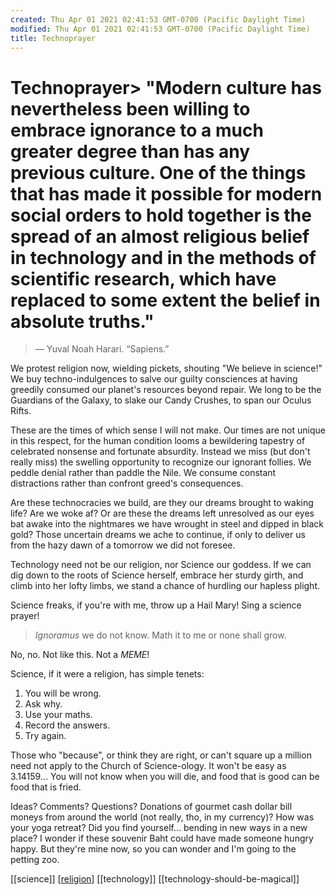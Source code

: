 ```yaml
---
created: Thu Apr 01 2021 02:41:53 GMT-0700 (Pacific Daylight Time)
modified: Thu Apr 01 2021 02:41:53 GMT-0700 (Pacific Daylight Time)
title: Technoprayer
---
```

# Technoprayer> "Modern culture has nevertheless been willing to embrace ignorance to a much greater degree than has any previous culture. One of the things that has made it possible for modern social orders to hold together is the spread of an almost religious belief in technology and in the methods of scientific research, which have replaced to some extent the belief in absolute truths."

> — Yuval Noah Harari. “Sapiens.”

We protest religion now, wielding pickets, shouting "We believe in science!" We buy techno-indulgences to salve our guilty consciences at having greedily consumed our planet's resources beyond repair. We long to be the Guardians of the Galaxy, to slake our Candy Crushes, to span our Oculus Rifts.

These are the times of which sense I will not make. Our times are not unique in this respect, for the human condition looms a bewildering tapestry of celebrated nonsense and fortunate absurdity. Instead we miss (but don't really miss) the swelling opportunity to recognize our ignorant follies. We peddle denial rather than paddle the Nile. We consume constant distractions rather than confront greed's consequences.

Are these technocracies we build, are they our dreams brought to waking life? Are we woke af? Or are these the dreams left unresolved as our eyes bat awake into the nightmares we have wrought in steel and dipped in black gold? Those uncertain dreams we ache to continue, if only to deliver us from the hazy dawn of a tomorrow we did not foresee.

Technology need not be our religion, nor Science our goddess. If we can dig down to the roots of Science herself, embrace her sturdy girth, and climb into her lofty limbs, we stand a chance of hurdling our hapless plight.

Science freaks, if you're with me, throw up a Hail Mary! Sing a science prayer!

> _Ignoramus_
> we do not know.
> Math it to me
> or none shall grow.

No, no. Not like this. Not a _MEME_!

Science, if it were a religion, has simple tenets:

1. You will be wrong.
2. Ask why.
3. Use your maths.
4. Record the answers.
5. Try again.

Those who "because", or think they are right, or can't square up a million need not apply to the Church of Science-ology. It won't be easy as 3.14159… You will not know when you will die, and food that is good can be food that is fried.

Ideas? Comments? Questions? Donations of gourmet cash dollar bill moneys from around the world (not really, tho, in my currency)? How was your yoga retreat? Did you find yourself… bending in new ways in a new place? I wonder if these souvenir Baht could have made someone hungry happy. But they're mine now, so you can wonder and I'm going to the petting zoo.

[[science]] [[religion]] [[technology]] [[technology-should-be-magical]]

[//begin]: # "Autogenerated link references for markdown compatibility"
[religion]: ../../areas/get-real/religion "Religion"
[//end]: # "Autogenerated link references"